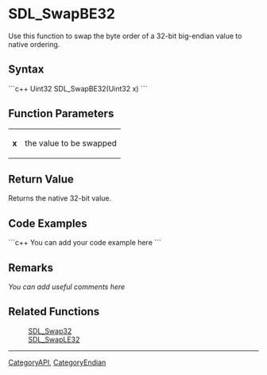 
= SDL_SwapBE32 =
Use this function to swap the byte order of a 32-bit big-endian value to native ordering.


== Syntax ==
```c++
Uint32 SDL_SwapBE32(Uint32 x)
```

== Function Parameters ==
{|
|'''x'''
|the value to be swapped
|}

== Return Value ==
Returns the native 32-bit value.

== Code Examples ==
```c++
You can add your code example here
```

== Remarks ==
''You can add useful comments here''

== Related Functions ==
:[[SDL_Swap32]]
:[[SDL_SwapLE32]]

----
[[CategoryAPI]], [[CategoryEndian]]
